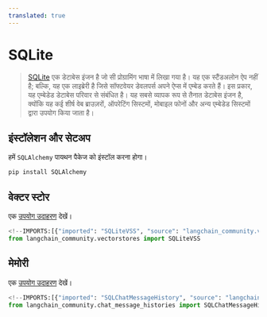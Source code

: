 ```yaml
---
translated: true
---
```


# SQLite

>[SQLite](https://en.wikipedia.org/wiki/SQLite) एक डेटाबेस इंजन है जो सी प्रोग्रामिंग भाषा में लिखा गया है। यह एक स्टैंडअलोन ऐप नहीं है; बल्कि, यह एक लाइब्रेरी है जिसे सॉफ्टवेयर डेवलपर्स अपने ऐप्स में एम्बेड करते हैं। इस प्रकार, यह एम्बेडेड डेटाबेस परिवार से संबंधित है। यह सबसे व्यापक रूप से तैनात डेटाबेस इंजन है, क्योंकि यह कई शीर्ष वेब ब्राउज़रों, ऑपरेटिंग सिस्टमों, मोबाइल फोनों और अन्य एम्बेडेड सिस्टमों द्वारा उपयोग किया जाता है।

## इंस्टॉलेशन और सेटअप

हमें `SQLAlchemy` पायथन पैकेज को इंस्टॉल करना होगा।

```bash
pip install SQLAlchemy
```

## वेक्टर स्टोर

एक [उपयोग उदाहरण](/docs/integrations/vectorstores/sqlitevss) देखें।

```python
<!--IMPORTS:[{"imported": "SQLiteVSS", "source": "langchain_community.vectorstores", "docs": "https://api.python.langchain.com/en/latest/vectorstores/langchain_community.vectorstores.sqlitevss.SQLiteVSS.html", "title": "SQLite"}]-->
from langchain_community.vectorstores import SQLiteVSS
```

## मेमोरी

एक [उपयोग उदाहरण](/docs/integrations/memory/sqlite) देखें।

```python
<!--IMPORTS:[{"imported": "SQLChatMessageHistory", "source": "langchain_community.chat_message_histories", "docs": "https://api.python.langchain.com/en/latest/chat_message_histories/langchain_community.chat_message_histories.sql.SQLChatMessageHistory.html", "title": "SQLite"}]-->
from langchain_community.chat_message_histories import SQLChatMessageHistory
```
